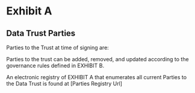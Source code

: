 # Exhibit A {-}

## Data Trust Parties {-}

Parties to the Trust at time of signing are:

Parties to the trust can be added, removed, and updated according to the governance rules defined in EXHIBIT B.

An electronic registry of EXHIBIT A that enumerates all current Parties to the Data Trust is found at [Parties Registry Url]